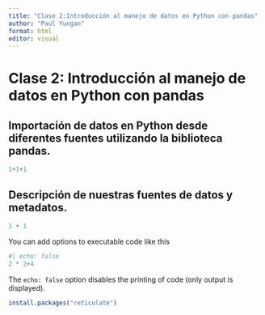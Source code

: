```yaml
---
title: "Clase 2:Introducción al manejo de datos en Python con pandas"
author: "Paul Yungan"
format: html
editor: visual
---
```


# Clase 2: Introducción al manejo de datos en Python con pandas  

## Importación de datos en Python desde diferentes fuentes utilizando la biblioteca pandas. 

```python
1+1+1

```

## Descripción de nuestras fuentes de datos y metadatos. 

```python
1 + 1
```

You can add options to executable code like this

```python
#| echo: false
2 * 2+4
```

The `echo: false` option disables the printing of code (only output is displayed).

```r
install.packages("reticulate")


```
